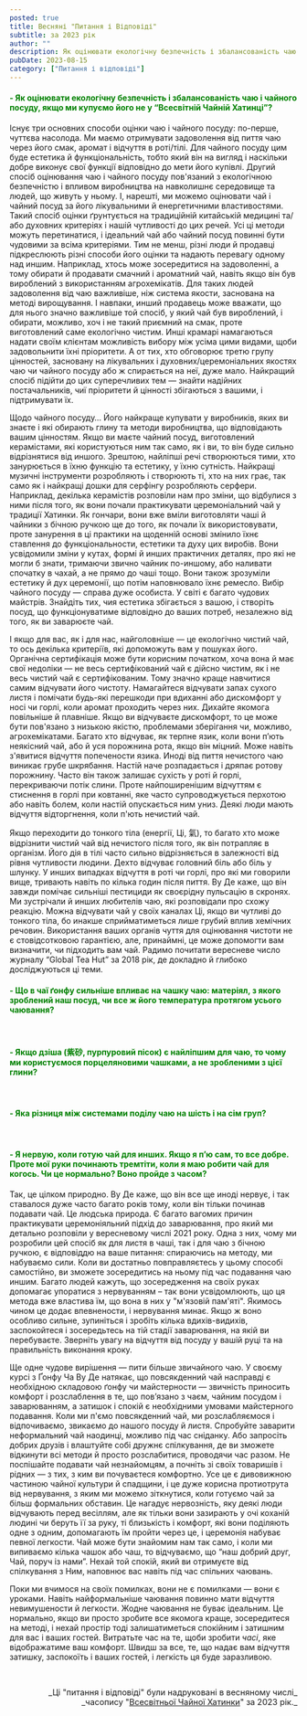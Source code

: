 ```yaml
---
posted: true
title: Весняні "Питання і Відповіді"
subtitle: за 2023 рік
author: ""
description: Як оцінювати екологічну безпечність і збалансованість чаю і чайного посуду, якщо ми купуємо його не у “Всесвітній Чайній Хатинці”?..
pubDate: 2023-08-15
category: ["Питання і відповіді"]
---
```


<h4 style="text-wrap: unset; color: green;"> - Як оцінювати екологічну безпечність і збалансованість чаю і чайного посуду, якщо ми купуємо його не у “Всесвітній Чайній Хатинці”?</h4>

Існує три основних способи оцінки чаю і чайного посуду: по-перше, чуттєва насолода. Ми маємо отримувати задоволення від пиття чаю через його смак, аромат і відчуття в роті/тілі. Для чайного посуду цим буде естетика й функціональність, тобто який він на вигляд і наскільки добре виконує свої функції відповідно до мети його купівлі. Другий спосіб оцінювання чаю і чайного посуду пов'язаний з екологічною безпечністю і впливом виробництва на навколишнє середовище та людей, що живуть у ньому. І, нарешті, ми можемо оцінювати чай і чайний посуд за його лікувальними й енергетичними властивостями. Такий спосіб оцінки ґрунтується на традиційній китайській медицині та/або духовних критеріях і нашій чутливості до цих речей. Усі ці методи можуть перетинатися, і ідеальний чай або чайний посуд повинні бути чудовими за всіма критеріями. Тим не менш, різні люди й продавці підкреслюють різні способи його оцінки та надають перевагу одному над иншим. Наприклад, хтось може зосередитися на задоволенні, а тому обирати й продавати смачний і ароматний чай, навіть якщо він був вироблений з використанням агрохемікатів. Для таких людей задоволення від чаю важливіше, ніж система якости, заснована на методі вирощування. І навпаки, инший продавець може вважати, що для нього значно важливіше той спосіб, у який чай був вироблений, і обирати, можливо, хоч і не такий приємний на смак, проте виготовлений саме екологічно чистим. Инші крамарі намагаються надати своїм клієнтам можливість вибору між усіма цими видами, щоби задовольнити їхні пріоритети. А от тих, хто обговорює третю групу цінностей, засновану на лікувальних і духовних/церемоніальних якостях чаю чи чайного посуду або ж спирається на неї, дуже мало. Найкращий спосіб підійти до цих суперечливих тем — знайти надійних постачальників, чиї пріоритети й цінності збігаються з вашими, і підтримувати їх.

Щодо чайного посуду… Його найкраще купувати у виробників, яких ви знаєте і які обирають глину та методи виробництва, що відповідають вашим цінностям. Якщо ви маєте чайний посуд, виготовлений керамістами, які користуються ним так само, як і ви, то він буде сильно відрізнятися від иншого. Зрештою, найліпші речі створюються тими, хто занурюється в їхню функцію та естетику, у їхню сутність. Найкращі музичні інструменти розробляють і створюють ті, хто на них грає, так само як і найкращі дошки для серфінгу розробляють серфери. Наприклад, декілька керамістів розповіли нам про зміни, що відбулися з ними після того, як вони почали практикувати церемоніальний чай у традиції Хатинки. Як гончари, вони вже вміли виготовляти чаші й чайники з бічною ручкою ще до того, як почали їх використовувати, проте занурення в ці практики на щоденній основі змінило їхнє ставлення до функціональности, естетики та духу цих виробів. Вони усвідомили зміни у кутах, формі й инших практичних деталях, про які не могли б знати, тримаючи звично чайник по-иншому, або наливати спочатку в чахай, а не прямо до чаші тощо. Вони також зрозуміли естетику й дух церемонії, що потім наповнювало їхнє ремесло. Вибір чайного посуду — справа дуже особиста. У світі є багато чудових майстрів. Знайдіть тих, чия естетика збігається з вашою, і створіть посуд, що функціонуватиме відповідно до ваших потреб, незалежно від того, як ви заварюєте чай.

І якщо для вас, як і для нас, найголовніше — це екологічно чистий чай, то ось декілька критеріїв, які допоможуть вам у пошуках його. Органічна сертифікація може бути корисним початком, хоча вона й має свої недоліки — не весь сертифікований чай є дійсно чистим, як і не весь чистий чай є сертифікованим. Тому значно краще навчитися самим відчувати його чистоту. Намагайтеся відчувати запах сухого листя і помічати будь-які перешкоди при вдиханні або дискомфорт у носі чи горлі, коли аромат проходить через них. Дихайте якомога повільніше й плавніше. Якщо ви відчуваєте дискомфорт, то це може бути пов'язано з низькою якістю, проблемами зберігання чи, можливо, агрохемікатами. Багато хто відчуває, як терпне язик, коли вони п’ють неякісний чай, або й уся порожнина рота, якщо він міцний. Може навіть з'явитися відчуття попечености язика. Иноді від пиття нечистого чаю виникає грубе шкрябання. Настій наче розпадається і дряпає ротову порожнину. Часто він також залишає сухість у роті й горлі, перекриваючи потік слини. Проте найпоширенішим відчуттям є стиснення в горлі при ковтанні, яке часто супроводжується перхотою або навіть болем, коли настій опускається ним униз. Деякі люди мають відчуття відторгнення, коли п'ють нечистий чай.

Якщо переходити до тонкого тіла (енергії, Ці, 氣), то багато хто може відрізнити чистий чай від нечистого після того, як він потрапляє в організм. Його дія в тілі часто сильно відрізняється в залежності від рівня чутливости людини. Дехто відчуває головний біль або біль у шлунку. У инших випадках відчуття в роті чи горлі, про які ми говорили вище, тривають навіть по кілька годин після пиття. Ву Де каже, що він завжди помічає сильніші пестициди як своєрідну пульсацію в скронях. Ми зустрічали й инших любителів чаю, які розповідали про схожу реакцію. Можна відчувати чай у своїх каналах Ці, якщо ви чутливі до тонкого тіла, бо инакше сприйматиметься лише грубий вплив хемічних речовин. Використання ваших органів чуття для оцінювання чистоти не є стовідсотковою гарантією, але, принаймні, це може допомогти вам визначити, чи підходить вам чай. Радимо почитати вересневе число журналу “Global Tea Hut” за 2018 рік, де докладно й глибоко досліджуються ці теми.

<h4 style="text-wrap: unset; color: green;"> - Що в чаї ґонфу сильніше впливає на чашку чаю: матеріял, з якого зроблений наш посуд, чи все ж його температура протягом усього чаювання?</h4>

<p>&nbsp;</p>

<h4 style="text-wrap: unset; color: green;"> - Якщо дзіша (紫砂, пурпуровий пісок) є найліпшим для чаю, то чому ми користуємося порцеляновими чашками, а не зробленими з цієї глини?</h4>

<p>&nbsp;</p>

<h4 style="text-wrap: unset; color: green;"> - Яка різниця між системами поділу чаю на шість і на сім груп?</h4>

<p>&nbsp;</p>

<h4 style="text-wrap: unset; color: green;"> - Я нервую, коли готую чай для инших. Якщо я п’ю сам, то все добре. Проте мої руки починають тремтіти, коли я маю робити чай для когось. Чи це нормально? Воно пройде з часом?</h4>

Так, це цілком природно. Ву Де каже, що він все ще иноді нервує, і так ставалося дуже часто багато років тому, коли він тільки починав подавати чай. Це людська природа. Є багато вагомих причин практикувати церемоніяльний підхід до заварювання, про який ми детально розповіли у вересневому числі 2021 року. Одна з них, чому ми розробили цей спосіб як для листя в чаші, так і для чаю з бічною ручкою, є відповіддю на ваше питання: спираючись на методу, ми набуваємо сили. Коли ви достатньо повправляєтесь у цьому способі самостійно, ви зможете зосередитись на ньому під час подавання чаю иншим. Багато людей кажуть, що зосередження на своїх руках допомагає упоратися з нервуванням – так вони усвідомлюють, що ця метода вже властива їм, що вона в них у "м'язовій пам'яті". Якимось чином це додає впевнености, і нервування минає. Якщо ж воно особливо сильне, зупиніться і зробіть кілька вдихів-видихів, заспокойтеся і зосередьтесь на тій стадії заварювання, на якій ви перебуваєте. Зверніть увагу на відчуття від посуду у вашій руці та на правильність виконання кроку.

Ще одне чудове вирішення — пити більше звичайного чаю. У своєму курсі з Ґонфу Ча Ву Де натякає, що повсякденний чай насправді є необхідною складовою ґонфу чи майстерности — звичність приносить комфорт і розслаблення в те, що пов’язано з чаєм, чайним посудом і заварюванням, а затишок і спокій є необхідними умовами майстерного подавання. Коли ми п'ємо повсякденний чай, ми розслабляємося і відпочиваємо, звикаємо до нашого посуду й листя. Спробуйте заварити неформальний чай наодинці, можливо під час сніданку. Або запросіть добрих друзів і влаштуйте собі дружнє спілкування, де ви зможете відкинути всі методи й просто розслабитися, проводячи час разом. Не поспішайте подавати чай незнайомцям, а почніть зі своїх товаришів і рідних — з тих, з ким ви почуваєтеся комфортно. Усе це є дивовижною частиною чайної культури й спадщини, і це дуже корисна протиотрута від нервування, з яким ми можемо зіткнутися, коли готуємо чай за більш формальних обставин. Це нагадує нервозність, яку деякі люди відчувають перед весіллям, але як тільки вони зазирають у очі коханій людині чи беруть її за руку, ті близькість і комфорт, які вони поділяють одне з одним, допомагають їм пройти через це, і церемонія набуває певної легкости. Чай може бути знайомим нам так само, і коли ми випиваємо кілька чашок або чаш, то відчуваємо, що “наш добрий друг, Чай, поруч із нами”. Нехай той спокій, який ви отримуєте від спілкування з Ним, наповнює вас навіть під час спільних чаювань.

Поки ми вчимося на своїх помилках, вони не є помилками — вони є уроками. Навіть найформальніше чаювання повинно мати відчуття невимушености й легкости. Жодне чаювання не буває ідеальним. Це нормально, якщо ви просто зробите все якомога краще, зосередитеся на методі, і нехай простір тоді залишатиметься спокійним і затишним для вас і ваших гостей. Витратьте час на те, щоби зробити _часі_, яке відображатиме ваш комфорт. Швидш за все, те, що надає вам відчуття затишку, заспокоїть і ваших гостей, і легкість ця буде заразливою.

<p>&nbsp;</p>

<p align="right" style="font-size: 0.9rem;">_Ці "питання і відповіді" були надруковані в весняному числі_<br />_часопису "<a href="http://www.globalteahut.org/" target="_blank" rel="noopener">Всесвітньої Чайної Хатинки</a>" за 2023 рік._</p>
